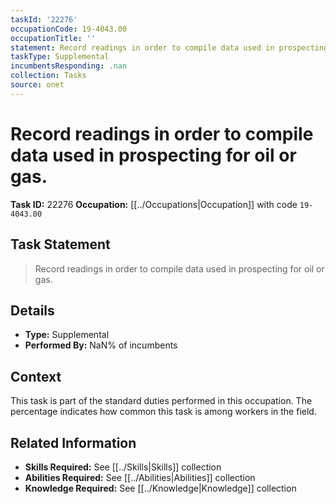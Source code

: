 ```yaml
---
taskId: '22276'
occupationCode: 19-4043.00
occupationTitle: ''
statement: Record readings in order to compile data used in prospecting for oil or gas.
taskType: Supplemental
incumbentsResponding: .nan
collection: Tasks
source: onet
---
```

# Record readings in order to compile data used in prospecting for oil or gas.

**Task ID:** 22276
**Occupation:** [[../Occupations|Occupation]] with code `19-4043.00`

## Task Statement

> Record readings in order to compile data used in prospecting for oil or gas.

## Details

- **Type:** Supplemental
- **Performed By:** NaN% of incumbents

## Context

This task is part of the standard duties performed in this occupation. The percentage indicates how common this task is among workers in the field.

## Related Information

- **Skills Required:** See [[../Skills|Skills]] collection
- **Abilities Required:** See [[../Abilities|Abilities]] collection
- **Knowledge Required:** See [[../Knowledge|Knowledge]] collection
